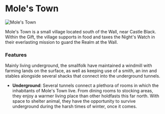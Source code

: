 

# Mole's Town

<Image src="https://cdn.sanity.io/images/1as7cn02/production/b09ad4db5339948b875f7a120d00754ba7adc66f-1538x837.png?w=976&h=350&fit=crop&crop=center&auto=format" alt="Mole's Town" width={976} height={350}  />

<ProjectDetails
  floatRight
  region="The Wall"
  house=""
  type="Town"
  status="Completed"
  warp="/warp molestown"
  projectLead="Lyliana"
  dateStarted="March 10, 2015"
  dateCompleted="March 10, 2015"
/>

Mole's Town is a small village located south of the Wall, near Castle Black. Within the Gift, the village supports in food and taxes the Night's Watch in their everlasting mission to guard the Realm at the Wall.  


### Features

Mainly living underground, the smallfolk have maintained a windmill with farming lands on the surface, as well as keeping use of a smith, an inn and stables alongside several shacks that connect into the underground tunnels.

* **Underground**: Several tunnels connect a plethora of rooms in which the inhabitants of Mole's Town live. From dining rooms to stocking areas, they enjoy a warmer living place than other holdfasts this far north. With space to shelter animal, they have the opportunity to survive underground during the harsh times of winter, once it comes.